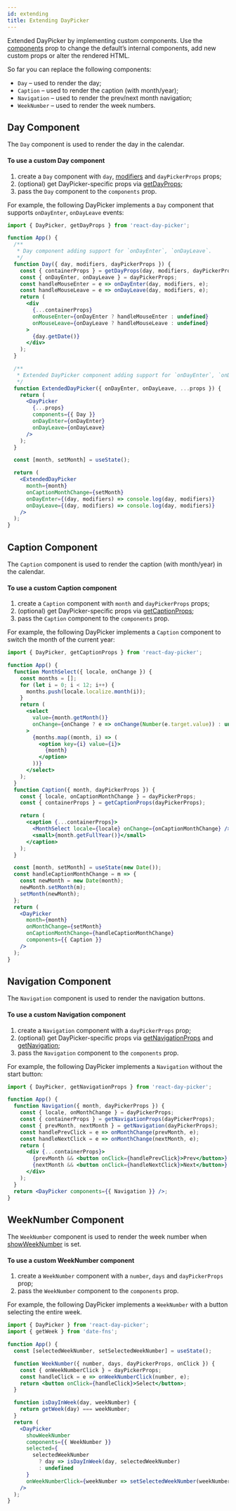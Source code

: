 ```yaml
---
id: extending
title: Extending DayPicker
---
```


Extended DayPicker by implementing custom components. Use the
[components](./props#components) prop to change the default’s internal
components, add new custom props or alter the rendered HTML.

So far you can replace the following components:

- `Day` – used to render the day;
- `Caption` – used to render the caption (with month/year);
- `Navigation` – used to render the prev/next month navigation;
- `WeekNumber` – used to render the week numbers.

## Day Component

The `Day` component is used to render the day in the calendar.

#### To use a custom Day component

1. create a `Day` component with `day`, [modifiers](./modifiers) and `dayPickerProps` props;
2. (optional) get DayPicker-specific props via [getDayProps](./utils#getDayProps);
3. pass the `Day` component to the `components` prop.

For example, the following DayPicker implements a `Day` component that supports `onDayEnter`, `onDayLeave` events:

```jsx preview
import { DayPicker, getDayProps } from 'react-day-picker';

function App() {
  /**
   * Day component adding support for `onDayEnter`, `onDayLeave`.
   */
  function Day({ day, modifiers, dayPickerProps }) {
    const { containerProps } = getDayProps(day, modifiers, dayPickerProps);
    const { onDayEnter, onDayLeave } = dayPickerProps;
    const handleMouseEnter = e => onDayEnter(day, modifiers, e);
    const handleMouseLeave = e => onDayLeave(day, modifiers, e);
    return (
      <div
        {...containerProps}
        onMouseEnter={onDayEnter ? handleMouseEnter : undefined}
        onMouseLeave={onDayLeave ? handleMouseLeave : undefined}
      >
        {day.getDate()}
      </div>
    );
  }

  /**
   * Extended DayPicker component adding support for `onDayEnter`, `onDayLeave`
   */
  function ExtendedDayPicker({ onDayEnter, onDayLeave, ...props }) {
    return (
      <DayPicker
        {...props}
        components={{ Day }}
        onDayEnter={onDayEnter}
        onDayLeave={onDayLeave}
      />
    );
  }

  const [month, setMonth] = useState();

  return (
    <ExtendedDayPicker
      month={month}
      onCaptionMonthChange={setMonth}
      onDayEnter={(day, modifiers) => console.log(day, modifiers)}
      onDayLeave={(day, modifiers) => console.log(day, modifiers)}
    />
  );
}
```

## Caption Component

The `Caption` component is used to render the caption (with month/year) in the calendar.

#### To use a custom Caption component

1. create a `Caption` component with `month` and `dayPickerProps` props;
2. (optional) get DayPicker-specific props via [getCaptionProps](./utils#getCaptionProps);
3. pass the `Caption` component to the `components` prop.

For example, the following DayPicker implements a `Caption` component to switch the month of the current year:

```jsx preview
import { DayPicker, getCaptionProps } from 'react-day-picker';

function App() {
  function MonthSelect({ locale, onChange }) {
    const months = [];
    for (let i = 0; i < 12; i++) {
      months.push(locale.localize.month(i));
    }
    return (
      <select
        value={month.getMonth()}
        onChange={onChange ? e => onChange(Number(e.target.value)) : undefined}
      >
        {months.map((month, i) => (
          <option key={i} value={i}>
            {month}
          </option>
        ))}
      </select>
    );
  }
  function Caption({ month, dayPickerProps }) {
    const { locale, onCaptionMonthChange } = dayPickerProps;
    const { containerProps } = getCaptionProps(dayPickerProps);

    return (
      <caption {...containerProps}>
        <MonthSelect locale={locale} onChange={onCaptionMonthChange} />{' '}
        <small>{month.getFullYear()}</small>
      </caption>
    );
  }

  const [month, setMonth] = useState(new Date());
  const handleCaptionMonthChange = m => {
    const newMonth = new Date(month);
    newMonth.setMonth(m);
    setMonth(newMonth);
  };
  return (
    <DayPicker
      month={month}
      onMonthChange={setMonth}
      onCaptionMonthChange={handleCaptionMonthChange}
      components={{ Caption }}
    />
  );
}
```

## Navigation Component

The `Navigation` component is used to render the navigation buttons.

#### To use a custom Navigation component

1. create a `Navigation` component with a `dayPickerProps` prop;
2. (optional) get DayPicker-specific props via [getNavigationProps](./utils#getNavigationProps) and [getNavigation](./utils#getNavigation);
3. pass the `Navigation` component to the `components` prop.

For example, the following DayPicker implements a `Navigation` without the start button:

```jsx preview
import { DayPicker, getNavigationProps } from 'react-day-picker';

function App() {
  function Navigation({ month, dayPickerProps }) {
    const { locale, onMonthChange } = dayPickerProps;
    const { containerProps } = getNavigationProps(dayPickerProps);
    const { prevMonth, nextMonth } = getNavigation(dayPickerProps);
    const handlePrevClick = e => onMonthChange(prevMonth, e);
    const handleNextClick = e => onMonthChange(nextMonth, e);
    return (
      <div {...containerProps}>
        {prevMonth && <button onClick={handlePrevClick}>Prev</button>}
        {nextMonth && <button onClick={handleNextClick}>Next</button>}
      </div>
    );
  }
  return <DayPicker components={{ Navigation }} />;
}
```

## WeekNumber Component

The `WeekNumber` component is used to render the week number when [showWeekNumber](./props#showweeknumber) is set.

#### To use a custom WeekNumber component

1. create a `WeekNumber` component with a `number`, `days` and `dayPickerProps` prop;
2. pass the `WeekNumber` component to the `components` prop.

For example, the following DayPicker implements a `WeekNumber` with a button selecting the entire week.

```jsx preview
import { DayPicker } from 'react-day-picker';
import { getWeek } from 'date-fns';

function App() {
  const [selectedWeekNumber, setSelectedWeekNumber] = useState();

  function WeekNumber({ number, days, dayPickerProps, onClick }) {
    const { onWeekNumberClick } = dayPickerProps;
    const handleClick = e => onWeekNumberClick(number, e);
    return <button onClick={handleClick}>Select</button>;
  }

  function isDayInWeek(day, weekNumber) {
    return getWeek(day) === weekNumber;
  }
  return (
    <DayPicker
      showWeekNumber
      components={{ WeekNumber }}
      selected={
        selectedWeekNumber
          ? day => isDayInWeek(day, selectedWeekNumber)
          : undefined
      }
      onWeekNumberClick={weekNumber => setSelectedWeekNumber(weekNumber)}
    />
  );
}
```
